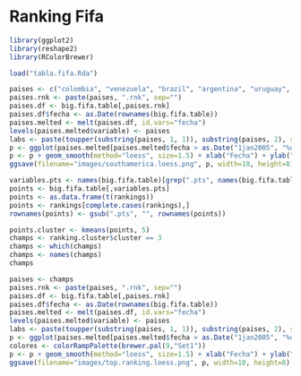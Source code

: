 Ranking Fifa
========================================================

```r
library(ggplot2)
library(reshape2)
library(RColorBrewer)

```

```r
load("tabla.fifa.Rda")
```

```r
paises <- c("colombia", "venezuela", "brazil", "argentina", "uruguay", "chile", "bolivia",  "paraguay", "peru", "ecuador")
paises.rnk <- paste(paises, ".rnk", sep="")
paises.df <- big.fifa.table[,paises.rnk]
paises.df$fecha <- as.Date(rownames(big.fifa.table))
paises.melted <- melt(paises.df, id.vars="fecha")
levels(paises.melted$variable) <- paises
labs <- paste(toupper(substring(paises, 1, 1)), substring(paises, 2), sep = "")
p <- ggplot(paises.melted[paises.melted$fecha > as.Date("1jan2005", "%d%b%Y"),], aes(x=fecha, y=value, group=variable, color=variable))
p <- p + geom_smooth(method="loess", size=1.5) + xlab("Fecha") + ylab("Posición en la lista de la FIFA") + scale_colour_brewer(name="País", labels=labs, palette="Paired") 
ggsave(filename="images/southamerica.loess.png", p, width=10, height=8)
```

```r
variables.pts <- names(big.fifa.table)[grep(".pts", names(big.fifa.table))]
points <- big.fifa.table[,variables.pts]
points <- as.data.frame(t(rankings))
points <- rankings[complete.cases(rankings),]
rownames(points) <- gsub(".pts", "", rownames(points))
```

```r
points.cluster <- kmeans(points, 5)
champs <- ranking.cluster$cluster == 3
champs <- which(champs)
champs <- names(champs)
champs
```

```r
paises <- champs
paises.rnk <- paste(paises, ".rnk", sep="")
paises.df <- big.fifa.table[,paises.rnk]
paises.df$fecha <- as.Date(rownames(big.fifa.table))
paises.melted <- melt(paises.df, id.vars="fecha")
levels(paises.melted$variable) <- paises
labs <- paste(toupper(substring(paises, 1, 1)), substring(paises, 2), sep = "")
p <- ggplot(paises.melted[paises.melted$fecha > as.Date("1jan2005", "%d%b%Y"),], aes(x=fecha, y=value, group=variable, color=variable))
colores <- colorRampPalette(brewer.pal(9,"Set1"))
p <- p + geom_smooth(method="loess", size=1.5) + xlab("Fecha") + ylab("Posición en la lista de la FIFA") + scale_color_manual(name="País", values=colores(24), labels=labs)
ggsave(filename="images/top.ranking.loess.png", p, width=10, height=8)
```